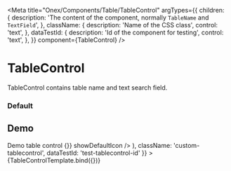 

<Meta
  title="Onex/Components/Table/TableControl"
  argTypes={{
    children: {
      description: 'The content of the component, normally ```TableName``` and ```TextField```',
    },
    className: {
      description: 'Name of the CSS class',
      control: 'text',
    },
    dataTestId: {
      description: 'Id of the component for testing',
      control: 'text',
    },
  }}
  component={TableControl}
/>


# TableControl

TableControl contains table name and text search field.

### Default
  <Canvas>
    <Story name="Default" story={stories.Default} />
  </Canvas>

## Demo
<Canvas>
  <Story
    name="Demo"
    args={{
      children: (
        <>
          <TableName badgeNumber="200"> Demo table control</TableName>
          <TextField controlId="search" placeholder="search" onChange={() => {}} showDefaultIcon /> </>
      ),
      className: 'custom-tablecontrol',
      dataTestId: 'test-tablecontrol-id'
    }}
  >
    {TableControlTemplate.bind({})}
  </Story>
</Canvas>

<ArgsTable story="Demo" />
